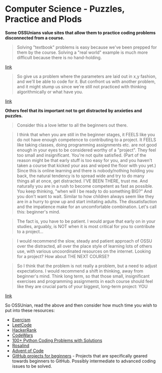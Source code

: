 # Computer Science - Puzzles, Practice and Plods

**Some OSSUnians value sites that allow them to practice coding problems disconnected from a course.**

> Solving "textbook" problems is easy because we've been prepped for them by the course. Solving a "real world" example is much more difficult because there is no hand-holding.

[link](https://github.com/ossu/computer-science/issues/783#issuecomment-694187743)

> So give us a problem where the parameters are laid out in x,y fashion, and we'll be able to code for it. But confront us with another problem, and it might stump us since we're still not practiced with thinking algorithmically or what have you.

[link](https://github.com/ossu/computer-science/issues/783#issuecomment-694176898)

**Others feel that its important not to get distracted by anxieties and puzzles.**

> Consider this a love letter to all the beginners out there.

> I think that when you are still in the beginner stages, it FEELS like you do not have enough competence to contributing to a project.
> It FEELS like taking classes, doing programming assignments etc. are not good enough in your eyes to be considered worthy of a "project".
> They feel too small and insignificant. You're not quite satisfied.
> (Part of the reason might be that early stuff is too easy for you, and you haven't taken a course that kicked your ass and wiped the floor with you yet.)
> Since this is online learning and there is nobody/nothing holding you back, the natural tendency is to spread wide and try to do many things all at once, get distracted.
> I'VE BEEN THERE, trust me.
> And naturally you are in a rush to become competent as fast as possible.
> You keep thinking, "when will I be ready to do something BIG?" And you don't want to wait.
> Similar to how children always seem like they are in a hurry to grow up and start imitating adults.
> The dissatisfaction and the impatience make for an uncomfortable combination.
> Let's call this: beginner's mind.

> The fact is, you have to be patient.
> I would argue that early on in your studies, arguably, is NOT when it is most critical for you to contribute to a project...

> I would recommend the slow, steady and patient approach of OSSU over the distracted, all over the place style of learning lots of others use, with various uncoordinated resources on the internet.
> Looking for a project? How about THE NEXT COURSE?

> So I think that the problem is not really a problem, but a need to adjust expectations.
> I would recommend a shift in thinking, away from beginner's mind.
> Think long term, so that those small, insignificant exercises and programming assignments in each course should feel like they are crucial parts of your biggest, long-term project: YOU

[link](https://github.com/ossu/computer-science/issues/783#issuecomment-690023645)

So OSSUnian, read the above and then consider how much time you wish to put into these resources:

- [Exercism](https://exercism.io/)
- [LeetCode](https://leetcode.com/)
- [HackerRank](https://www.hackerrank.com/)
- [CodeWars](https://www.codewars.com/)
- [100+ Python Coding Problems with Solutions](https://github.com/ProgrammingHero1/100-plus-python-coding-problems-with-solutions)
- [Rosalind](http://rosalind.info/problems/locations/)
- [Advent of Code](https://adventofcode.com/)
- [GitHub projects for beginners](https://github.com/MunGell/awesome-for-beginners) - Projects that are specifically geared towards beginners to GitHub. Possibly intermediate to advanced coding issues to be solved.
